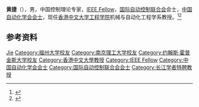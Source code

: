 {{Otheruses|other=名为黄捷的其他人物|黄捷}}

'''黄捷'''（{{bd|？|}}），男，中国控制理论专家，[[IEEE_Fellow|IEEE Fellow]]，[[国际自动控制联合会|国际自动控制联合会]]会士，[[中国自动化学会会士|中国自动化学会会士]]，现任[[香港中文大学工程学院|香港中文大学工程学院]]机械与自动化工程学系教授。<ref>{{Cite web|title=中大工程学院黄捷教授获选为国际自动控制联合会院士|url=https://www.cpr.cuhk.edu.hk/sc/press_detail.php?id=226&t=中大工程学院黄捷教授获选为国际自动控制联合会院士|accessdate=2020-12-28|work=香港中文大学传讯及公共关系处|language=zh-Hans}}</ref><ref>{{Cite web|title=中大工程学院人才辈出 研究员及校友获中国自动化学会及美国《麻省理工科技评论》嘉许|url=https://www.cpr.cuhk.edu.hk/sc/press_detail.php?id=3011&t=中大工程学院人才辈出-研究员及校友获中国自动化学会及美国-麻省理工科技评论-嘉许|accessdate=2020-12-28|work=香港中文大学传讯及公共关系处|language=zh-Hans}}</ref>

== 参考资料 ==
{{reflist}}

{{中国人物小作品}}
{{中国自动化学会会士}}
{{第五批“长江学者奖励计划”特聘教授}}

{{Authority control}}
{{DEFAULTSORT:Huang黄}}
[[Category:黄姓|Jie]]
[[Category:福州大学校友|Category:福州大学校友]]
[[Category:南京理工大学校友|Category:南京理工大学校友]]
[[Category:约翰斯·霍普金斯大学校友|Category:约翰斯·霍普金斯大学校友]]
[[Category:香港中文大學教授|Category:香港中文大學教授]]
[[Category:IEEE_Fellow|Category:IEEE Fellow]]
[[Category:中国自动化学会会士|Category:中国自动化学会会士]]
[[Category:国际自动控制联合会会士|Category:国际自动控制联合会会士]]
[[Category:长江学者特聘教授|Category:长江学者特聘教授]]